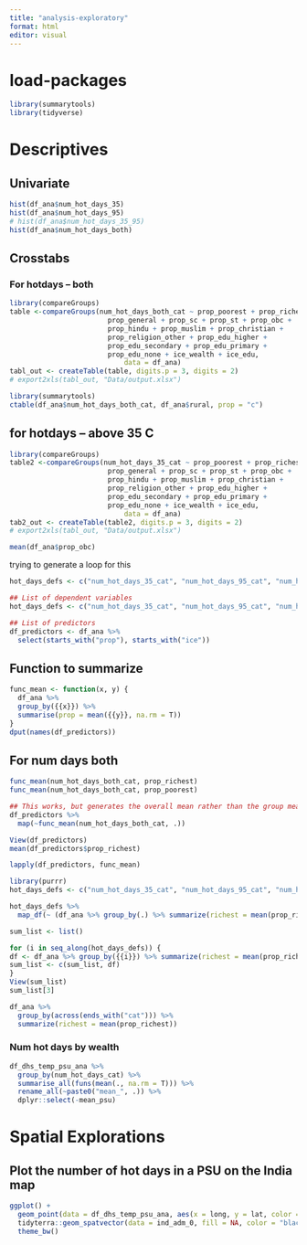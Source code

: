 ```yaml
---
title: "analysis-exploratory"
format: html
editor: visual
---
```


# load-packages

```r
library(summarytools)
library(tidyverse)
```

# Descriptives

## Univariate

```r
hist(df_ana$num_hot_days_35)
hist(df_ana$num_hot_days_95)
# hist(df_ana$num_hot_days_35_95)
hist(df_ana$num_hot_days_both)
```


## Crosstabs

### For hotdays -- both
```r
library(compareGroups)
table <-compareGroups(num_hot_days_both_cat ~ prop_poorest + prop_richest + 
                        prop_general + prop_sc + prop_st + prop_obc + 
                        prop_hindu + prop_muslim + prop_christian + 
                        prop_religion_other + prop_edu_higher + 
                        prop_edu_secondary + prop_edu_primary + 
                        prop_edu_none + ice_wealth + ice_edu, 
							data = df_ana)
tabl_out <- createTable(table, digits.p = 3, digits = 2)
# export2xls(tabl_out, "Data/output.xlsx")
```


```r
library(summarytools)
ctable(df_ana$num_hot_days_both_cat, df_ana$rural, prop = "c")
```

## for hotdays -- above 35 C
```r
library(compareGroups)
table2 <-compareGroups(num_hot_days_35_cat ~ prop_poorest + prop_richest + 
                        prop_general + prop_sc + prop_st + prop_obc + 
                        prop_hindu + prop_muslim + prop_christian + 
                        prop_religion_other + prop_edu_higher + 
                        prop_edu_secondary + prop_edu_primary + 
                        prop_edu_none + ice_wealth + ice_edu, 
							data = df_ana)
tab2_out <- createTable(table2, digits.p = 3, digits = 2)
# export2xls(tabl_out, "Data/output.xlsx")

```

```r
mean(df_ana$prop_obc)
```


############################# trying to generate a loop for this

```r
hot_days_defs <- c("num_hot_days_35_cat", "num_hot_days_95_cat", "num_hot_days_both_cat")
```

```r
## List of dependent variables
hot_days_defs <- c("num_hot_days_35_cat", "num_hot_days_95_cat", "num_hot_days_35_95_cat", "num_hot_days_both_cat")

## List of predictors
df_predictors <- df_ana %>% 
  select(starts_with("prop"), starts_with("ice"))
```

## Function to summarize 
```r
func_mean <- function(x, y) {
  df_ana %>% 
  group_by({{x}}) %>% 
  summarise(prop = mean({{y}}, na.rm = T))
}
dput(names(df_predictors))
```

## For num days both
```r
func_mean(num_hot_days_both_cat, prop_richest)
func_mean(num_hot_days_both_cat, prop_poorest)

## This works, but generates the overall mean rather than the group mean
df_predictors %>% 
  map(~func_mean(num_hot_days_both_cat, .))

View(df_predictors)
mean(df_predictors$prop_richest)
```

```r
lapply(df_predictors, func_mean)
```


```r
library(purrr)
hot_days_defs <- c("num_hot_days_35_cat", "num_hot_days_95_cat", "num_hot_days_35_95_cat", "num_hot_days_both_cat")

hot_days_defs %>% 
  map_df(~ (df_ana %>% group_by(.) %>% summarize(richest = mean(prop_richest))))

sum_list <- list()  

for (i in seq_along(hot_days_defs)) {
df <- df_ana %>% group_by({{i}}) %>% summarize(richest = mean(prop_richest))
sum_list <- c(sum_list, df)
}
View(sum_list)
sum_list[3]
```



```r
df_ana %>% 
  group_by(across(ends_with("cat"))) %>% 
  summarize(richest = mean(prop_richest))
```



### Num hot days by wealth

```r
df_dhs_temp_psu_ana %>% 
  group_by(num_hot_days_cat) %>% 
  summarise_all(funs(mean(., na.rm = T))) %>% 
  rename_all(~paste0("mean_", .)) %>% 
  dplyr::select(-mean_psu)
```

# Spatial Explorations

## Plot the number of hot days in a PSU on the India map

```r
ggplot() + 
  geom_point(data = df_dhs_temp_psu_ana, aes(x = long, y = lat, color = num_hot_days_cat)) + 
  tidyterra::geom_spatvector(data = ind_adm_0, fill = NA, color = "black") + 
  theme_bw()
```
